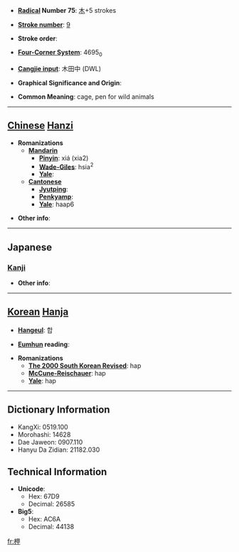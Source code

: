 * '''[[Wiktionary:Chinese radical index| Radical]] Number 75''': [[Wiktionary:Chinese radical index 木|木]]+5 strokes

* '''[[Wiktionary:Chinese total strokes index|Stroke number]]''': [[Wiktionary:Chinese total strokes index 9|9]]

* '''Stroke order''': 

* '''[[Wiktionary:Chinese four corner index|Four-Corner System]]''': 4695<sub>0</sub>

* '''[[Wiktionary:Chinese Cangjie index|Cangjie input]]''': 木田中 (DWL)

* '''Graphical Significance and Origin''': 

* '''Common Meaning''': cage, pen for wild animals

----

== [[Chinese]] [[Hanzi]] ==

* '''Romanizations'''
** '''[[Mandarin]]'''
*** '''[[Pinyin]]''': xiá (xia2)
*** '''[[Wade-Giles]]''': hsia<sup>2</sup>
*** '''[[Yale]]''': 
** '''[[Cantonese]]'''
*** '''[[Jyutping]]''':
*** '''[[Penkyamp]]''': 
*** '''[[Yale]]''': haap6

* '''Other info''': 

----

==Japanese==
===[[Kanji]]===
{{kanji|on readings=[[こう]] (kō), [[ごう]] (gō), [[おう]] (ō), [[よう]] (yō)
|kun readings=[[おり]] (ori)
}}

* '''Other info''':  

----

== [[Korean]] [[Hanja]] ==

* '''[[Hangeul]]''': 합

* '''[[Eumhun]] reading''': 

* '''Romanizations'''
** '''[[The 2000 South Korean Revised Romanization|The 2000 South Korean Revised]]''': hap
** '''[[McCune-Reischauer]]''': hap
** '''[[Yale]]''': hap

----

== Dictionary Information ==

* KangXi: 0519.100
* Morohashi: 14628
* Dae Jaweon: 0907.110
* Hanyu Da Zidian: 21182.030

== Technical Information ==

* '''Unicode''':
** Hex: 67D9
** Decimal: 26585
* '''Big5''':
** Hex: AC6A
** Decimal: 44138

[[fr:柙]]